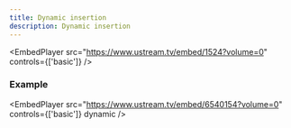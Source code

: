 ```yaml
---
title: Dynamic insertion
description: Dynamic insertion
---
```



<EmbedPlayer
  src="https://www.ustream.tv/embed/1524?volume=0"
  controls={['basic']}
/>

### Example

<EmbedPlayer
  src="https://www.ustream.tv/embed/6540154?volume=0"
  controls={['basic']}
  dynamic
/>
